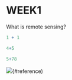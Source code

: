 # WEEK1 {.unnumbered}

What is remote sensing?

```r
1 + 1

4+5

5+78

```

::: {#CHUNKNAME layout-ncol="2"}
![](figure1.png){#reference)
:::

